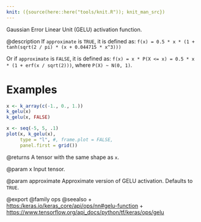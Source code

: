 ```yaml
---
knit: ({source(here::here("tools/knit.R")); knit_man_src})
---
```

Gaussian Error Linear Unit (GELU) activation function.

@description
If `approximate` is `TRUE`, it is defined as:
`f(x) = 0.5 * x * (1 + tanh(sqrt(2 / pi) * (x + 0.044715 * x^3)))`

Or if `approximate` is `FALSE`, it is defined as:
`f(x) = x * P(X <= x) = 0.5 * x * (1 + erf(x / sqrt(2)))`,
where `P(X) ~ N(0, 1)`.

# Examples
```r
x <- k_array(c(-1., 0., 1.))
k_gelu(x)
k_gelu(x, FALSE)
```


```r
x <- seq(-5, 5, .1)
plot(x, k_gelu(x),
     type = "l", #, frame.plot = FALSE,
     panel.first = grid())
```

@returns
A tensor with the same shape as `x`.

@param x
Input tensor.

@param approximate
Approximate version of GELU activation. Defaults to `TRUE`.

@export
@family ops
@seealso
+ <https:/keras.io/keras_core/api/ops/nn#gelu-function>
+ <https://www.tensorflow.org/api_docs/python/tf/keras/ops/gelu>
